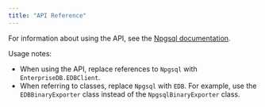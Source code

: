 ```yaml
---
title: "API Reference"
---
```


<div id="api_reference" class="registered_link"></div>


For information about using the API, see the [Npgsql documentation](http://www.npgsql.org/doc/api/Npgsql.html).

Usage notes:

  - When using the API, replace references to `Npgsql` with `EnterpriseDB.EDBClient`.
  - When referring to classes, replace `Npgsql` with `EDB`. For example, use the `EDBBinaryExporter` class instead of the `NpgsqlBinaryExporter` class.
